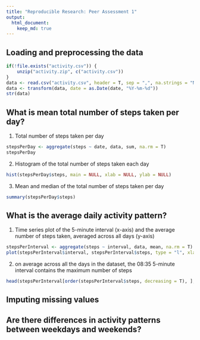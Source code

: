 ---
title: "Reproducible Research: Peer Assessment 1"
output: 
  html_document:
    keep_md: true
---


## Loading and preprocessing the data
```{r}
if(!file.exists("activity.csv")) {
    unzip("activity.zip", c("activity.csv"))
}
data <- read.csv("activity.csv", header = T, sep = ",", na.strings = "NA")
data <- transform(data, date = as.Date(date, "%Y-%m-%d"))
str(data)
```

## What is mean total number of steps taken per day?
1. Total number of steps taken per day
```{r}
stepsPerDay <- aggregate(steps ~ date, data, sum, na.rm = T)
stepsPerDay
```

2. Histogram of the total number of steps taken each day
```{r}
hist(stepsPerDay$steps, main = NULL, xlab = NULL, ylab = NULL)
```

3. Mean and median of the total number of steps taken per day
```{r}
summary(stepsPerDay$steps)
```

## What is the average daily activity pattern?
1. Time series plot of the 5-minute interval (x-axis) and the average number of steps taken, averaged across all days (y-axis)
```{r}
stepsPerInterval <- aggregate(steps ~ interval, data, mean, na.rm = T)
plot(stepsPerInterval$interval, stepsPerInterval$steps, type = "l", xlab = "Interval", ylab = "Average steps")
```

2. on average across all the days in the dataset, the 08:35 5-minute interval contains the maximum number of steps
```{r}
head(stepsPerInterval[order(stepsPerInterval$steps, decreasing = T), ], 5)
```

## Imputing missing values



## Are there differences in activity patterns between weekdays and weekends?
